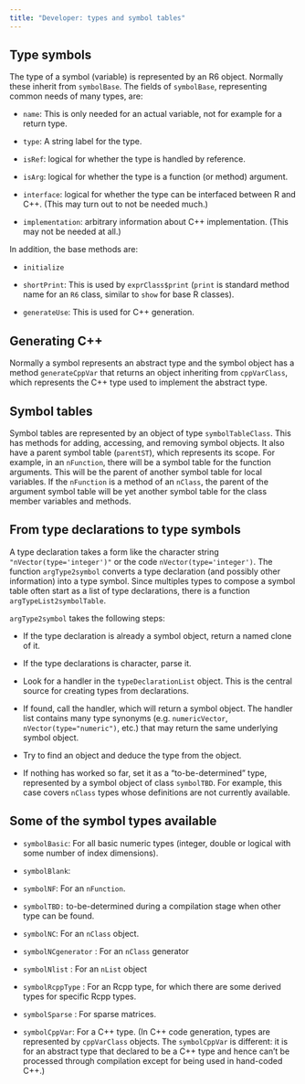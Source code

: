 ```yaml
---
title: "Developer: types and symbol tables"
---
```


## Type symbols

The type of a symbol (variable) is represented by an R6 object. Normally these inherit from `symbolBase`. The fields of `symbolBase`, representing common needs of many types, are:

-   `name`: This is only needed for an actual variable, not for example for a return type.

-   `type`: A string label for the type.

-   `isRef`: logical for whether the type is handled by reference.

-   `isArg`: logical for whether the type is a function (or method) argument.

-   `interface`: logical for whether the type can be interfaced between R and C++. (This may turn out to not be needed much.)

-   `implementation`: arbitrary information about C++ implementation. (This may not be needed at all.)

In addition, the base methods are:

-   `initialize`

-   `shortPrint`: This is used by `exprClass$print` (`print` is standard method name for an `R6` class, similar to `show` for base R classes).

-   `generateUse`: This is used for C++ generation.

## Generating C++

Normally a symbol represents an abstract type and the symbol object has a method `generateCppVar` that returns an object inheriting from `cppVarClass`, which represents the C++ type used to implement the abstract type.

## Symbol tables

Symbol tables are represented by an object of type `symbolTableClass`. This has methods for adding, accessing, and removing symbol objects. It also have a parent symbol table (`parentST`), which represents its scope. For example, in an `nFunction`, there will be a symbol table for the function arguments. This will be the parent of another symbol table for local variables. If the `nFunction` is a method of an `nClass`, the parent of the argument symbol table will be yet another symbol table for the class member variables and methods.

## From type declarations to type symbols

A type declaration takes a form like the character string `"nVector(type='integer')"` or the code `nVector(type='integer')`. The function `argType2symbol` converts a type declaration (and possibly other information) into a type symbol. Since multiples types to compose a symbol table often start as a list of type declarations, there is a function `argTypeList2symbolTable`.

`argType2symbol` takes the following steps:

-   If the type declaration is already a symbol object, return a named clone of it.

-   If the type declarations is character, parse it.

-   Look for a handler in the `typeDeclarationList` object. This is the central source for creating types from declarations.

-   If found, call the handler, which will return a symbol object. The handler list contains many type synonyms (e.g. `numericVector`, `nVector(type="numeric")`, etc.) that may return the same underlying symbol object.

-   Try to find an object and deduce the type from the object.

-   If nothing has worked so far, set it as a "to-be-determined" type, represented by a symbol object of class `symbolTBD`. For example, this case covers `nClass` types whose definitions are not currently available.

## Some of the symbol types available

-   `symbolBasic`: For all basic numeric types (integer, double or logical with some number of index dimensions).

-   `symbolBlank`:

-   `symbolNF`: For an `nFunction`.

-   `symbolTBD:` to-be-determined during a compilation stage when other type can be found.

-   `symbolNC`: For an `nClass` object.

-   `symbolNCgenerator` : For an `nClass` generator

-   `symbolNlist` : For an `nList` object

-   `symbolRcppType` : For an Rcpp type, for which there are some derived types for specific Rcpp types.

-   `symbolSparse` : For sparse matrices.

-   `symbolCppVar`: For a C++ type. (In C++ code generation, types are represented by `cppVarClass` objects. The `symbolCppVar` is different: it is for an abstract type that declared to be a C++ type and hence can't be processed through compilation except for being used in hand-coded C++.)
